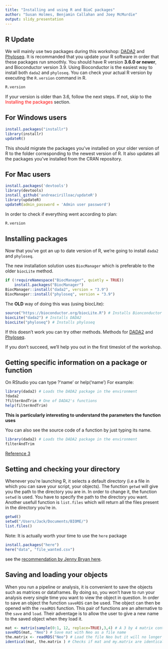 ```yaml
---
title: "Installing and using R and BioC packages"
author: "Susan Holmes, Benjamin Callahan and Joey McMurdie"
output: slidy_presentation
---
```


## R Update

We will mainly use two packages during this workshop: [DADA2](https://benjjneb.github.io/dada2/index.html) and [Phyloseq](https://joey711.github.io/phyloseq/index.html). It is recommanded that you update your R software in order that these packages run smoothly. You should have R version **3.6.0 or newer**, and Bioconductor version 3.9. Using Bioconductor is the easiest way to install both `dada2` and `phyloseq`. You can check your actual  R version by executing the `R.version` command in R. 

```r
R.version
```

If your version is older than 3.6, follow the next steps. If not, skip to the <span style="color:red"> Installing the packages</span> section. 

## For Windows users
```r
install.packages("installr")
library(installr)
updateR()
```

This should migrate the packages you've installed on your older version of R to the folder corresponding to the newest version of R. It also updates all the packages you've installed from the CRAN repository. 

## For Mac users
```r
install.packages('devtools')
library(devtools)
install_github('andreacirilloac/updateR')
library(updateR)
updateR(admin_password = 'Admin user password')
```

In order to check if everything went according to plan:
```r
R.version
```


## Installing packages

Now that you've got an up to date version of R, 
we're going to install `dada2` and `phyloseq`. 



The new installation solution uses `BiocManager` which is preferable to the older `biocLite` method.
```r
if (!requireNamespace("BiocManager", quietly = TRUE))
    install.packages("BiocManager")
BiocManager::install("dada2", version = "3.9")
BiocManager::install("phyloseq", version = "3.9")
```


The **OLD** way of doing this was (using biocLite):
```r
source("https://bioconductor.org/biocLite.R") # Installs Bionconductor
biocLite("dada2") # Installs DADA2 
biocLite("phyloseq") # Installs phyloseq 
```


If this doesn't work you can try other methods. Methods for [DADA2](https://benjjneb.github.io/dada2/dada-installation.html) and [Phyloseq](https://joey711.github.io/phyloseq/install.html). <br>  

If you don't succeed, we'll help you out in the first timeslot of the workshop.

## Getting specific information on a package or function

On RStudio you can type ?'name' or help('name')
For example:
```r
library(dada2) # Loads the DADA2 package in the environment
?dada2 
?filterAndTrim # One of DADA2's functions
help(filterAndTrim)
```

**This is particularly interesting to understand the parameters the function uses**

You can also see the source code of a function by just typing its name.
```r
library(dada2) # Loads the DADA2 package in the environment
filterAndTrim
```

[Reference 3](https://www.r-project.org/help.html)

## Setting and checking your directory

Whenever you're launching R, it selects a default directory (i.e a file in which you can save your script, your objects). The function `getwd` will give you the path to the directory you are in. In order to change it, the function `setwd` is used. You have to specify the path to the directory you want. Another usefull function is `list.files` which will return all the files present in the directory you're in. 

```r
getwd()
setwd("/Users/Jack/Documents/BIOME/")
list.files()
```

Note: It is actually worth your time to use the `here` package

```r
install.packages("here")
here("data", "file_wanted.csv")
```

see the [recommendation by Jenny Bryan here](https://github.com/jennybc/here_here).

## Saving and loading your objects

When you run a pipeline or analysis, it is convenient to save the objects such as matrices or dataframes. By doing so, you won't have to run your analysis every single time you want to view the object in question.
In order to save an object the function `saveRDS` can be used. The object can then be opened with the `readRDS` function. This pair of functions are an alternative to the `save` and `load`. Their adventage is to allow the user to give a new name to the saved object when they load it.  

```r
mat <- matrix(sample(0:1, 12, replace=TRUE),3,4) # A 3 by 4 matrix containing 0s and 1s
saveRDS(mat, "Neo") # Save mat with Neo as a file name 
the.matrix <- readRDS("Neo") # Load the file Neo but it will no longer be named mat but the.matrix in your environment
identical(mat, the.matrix ) # Checks if mat and my.matrix are identical
```



